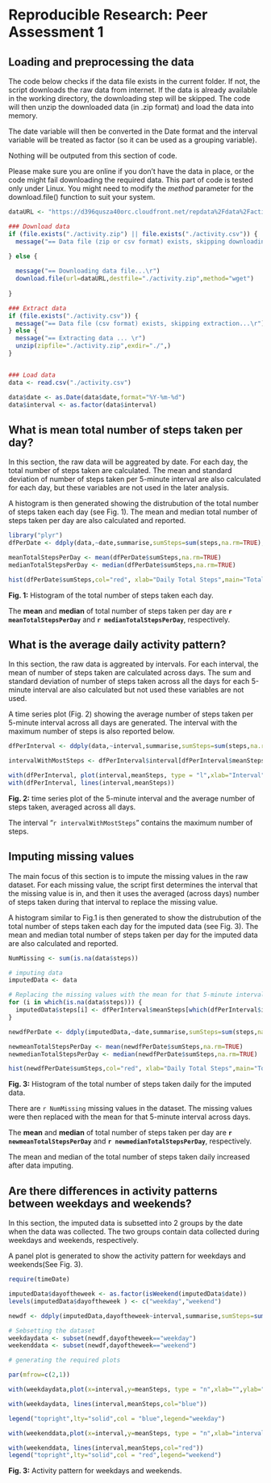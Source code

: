 # Reproducible Research: Peer Assessment 1


## Loading and preprocessing the data

The code below checks if the data file exists in the current folder. If not, the script downloads the raw data from internet. If the data is already available in the working directory, the downloading step will be skipped. The code will then unzip the downloaded data (in .zip format) and load the data into memory.

The date variable will then be converted in the Date format and the interval variable will be treated as factor (so it can be used as a grouping variable).

Nothing will be outputed from this section of code. 

Please make sure you are online if you don't have the data in place, or the code might fail downloading the required data. This part of code is tested only under Linux. You might need to modify the *method* parameter for the download.file() function to suit your system.

```r

dataURL <- "https://d396qusza40orc.cloudfront.net/repdata%2Fdata%2Factivity.zip"

### Download data
if (file.exists("./activity.zip") || file.exists("./activity.csv")) {
  message("== Data file (zip or csv format) exists, skipping downloading step \r")
  
} else {

  message("== Downloading data file...\r")
  download.file(url=dataURL,destfile="./activity.zip",method="wget")
  
}

### Extract data
if (file.exists("./activity.csv")) {
  message("== Data file (csv format) exists, skipping extraction...\r")
} else {
  message("== Extracting data ... \r")
  unzip(zipfile="./activity.zip",exdir="./",)  
}


### Load data
data <- read.csv("./activity.csv")

data$date <- as.Date(data$date,format="%Y-%m-%d")
data$interval <- as.factor(data$interval)

```

## What is mean total number of steps taken per day?

In this section, the raw data will be aggreated by date. For each day, the total number of steps taken are calculated. The mean and standard deviation of number of steps taken per 5-minute interval are also calculated for each day, but these variables are not used in the later analysis.

A histogram is then generated showing the distrubution of the total number of steps taken each day (see Fig. 1). The mean and median total number of steps taken per day are also calculated and reported.


```r

library("plyr")
dfPerDate <- ddply(data,~date,summarise,sumSteps=sum(steps,na.rm=TRUE),meanSteps=mean(steps,na.rm=TRUE),sdSteps=sd(steps,na.rm=TRUE))

meanTotalStepsPerDay <- mean(dfPerDate$sumSteps,na.rm=TRUE)
medianTotalStepsPerDay <- median(dfPerDate$sumSteps,na.rm=TRUE)

hist(dfPerDate$sumSteps,col="red", xlab="Daily Total Steps",main="Total number of steps taken each day",breaks=10)

```

**Fig. 1:** Histogram of the total number of steps taken each day.

The **mean** and **median** of total number of steps taken per day are **`r meanTotalStepsPerDay`** and **`r medianTotalStepsPerDay`**, respectively.


## What is the average daily activity pattern?

In this section, the raw data is aggreated by intervals. For each interval, the mean of number of steps taken are calculated across days. The sum and standard deviation of number of steps taken across all the days for each 5-minute interval are also calculated but not used these variables are not used.

A time series plot (Fig. 2) showing the average number of steps taken per 5-minute interval across all days are generated. The interval with the maximum number of steps is also reported below. 

```r
dfPerInterval <- ddply(data,~interval,summarise,sumSteps=sum(steps,na.rm=TRUE),meanSteps=mean(steps,na.rm=TRUE),sdSteps=sd(steps,na.rm=TRUE))

intervalWithMostSteps <- dfPerInterval$interval[dfPerInterval$meanSteps == max(dfPerInterval$meanSteps)]

with(dfPerInterval, plot(interval,meanSteps, type = "l",xlab="Interval",ylab="Mean number of steps",main="Average number of steps taken per 5-min interval"))
with(dfPerInterval, lines(interval,meanSteps))

```
**Fig. 2:** time series plot of the 5-minute interval and the average number of steps taken, averaged across all days.

The interval "`r intervalWithMostSteps`"  contains the maximum number of steps.


## Imputing missing values

The main focus of this section is to impute the missing values in the raw dataset. For each missing value, the script first determines the interval that the missing value is in, and then it uses the averaged (across days) number of steps taken during that interval to replace the missing value.

A histogram similar to Fig.1 is then generated to show the distrubution of the total number of steps taken each day for the imputed data (see Fig. 3). The mean and median total number of steps taken per day for the imputed data are also calculated and reported.


```r

NumMissing <- sum(is.na(data$steps))

# imputing data
imputedData <- data

# Replacing the missing values with the mean for that 5-minute interval across days
for (i in which(is.na(data$steps))) {
  imputedData$steps[i] <- dfPerInterval$meanSteps[which(dfPerInterval$interval==imputedData$interval[i])]
}

newdfPerDate <- ddply(imputedData,~date,summarise,sumSteps=sum(steps,na.rm=TRUE),meanSteps=mean(steps,na.rm=TRUE),sdSteps=sd(steps,na.rm=TRUE))

newmeanTotalStepsPerDay <- mean(newdfPerDate$sumSteps,na.rm=TRUE)
newmedianTotalStepsPerDay <- median(newdfPerDate$sumSteps,na.rm=TRUE)

hist(newdfPerDate$sumSteps,col="red", xlab="Daily Total Steps",main="Total steps per day -- Imputed data",breaks=10)

```

**Fig. 3:** Histogram of the total number of steps taken daily for the imputed data.

There are `r NumMissing` missing values in the dataset. The missing values were then replaced with the mean for that 5-minute interval across days.


The **mean** and **median** of total number of steps taken per day are **`r newmeanTotalStepsPerDay`** and **`r newmedianTotalStepsPerDay`**, respectively.

The mean and median of the total number of steps taken daily increased after data imputing.

## Are there differences in activity patterns between weekdays and weekends?

In this section, the imputed data is subsetted into 2 groups by the date when the data was collected. The two groups contain data collected during weekdays and weekends, respectively.

A panel plot is generated to show the activity pattern for weekdays and weekends(See Fig. 3).

```r
require(timeDate)

imputedData$dayoftheweek <- as.factor(isWeekend(imputedData$date))
levels(imputedData$dayoftheweek ) <- c("weekday","weekend")

newdf <- ddply(imputedData,dayoftheweek~interval,summarise,sumSteps=sum(steps,na.rm=TRUE),meanSteps=mean(steps,na.rm=TRUE),sdSteps=sd(steps,na.rm=TRUE))

# Sebsetting the dataset
weekdaydata <- subset(newdf,dayoftheweek=="weekday")
weekenddata <- subset(newdf,dayoftheweek=="weekend")

# generating the required plots

par(mfrow=c(2,1))

with(weekdaydata,plot(x=interval,y=meanSteps, type = "n",xlab="",ylab="Mean number of steps",main="Average number of steps taken per 5-min interval"))

with(weekdaydata, lines(interval,meanSteps,col="blue"))

legend("topright",lty="solid",col = "blue",legend="weekday")

with(weekenddata,plot(x=interval,y=meanSteps, type = "n",xlab="interval",ylab="Mean number of steps",main=""))

with(weekenddata, lines(interval,meanSteps,col="red"))
legend("topright",lty="solid",col = "red",legend="weekend")
```

**Fig. 3:** Activity pattern for weekdays and weekends.


